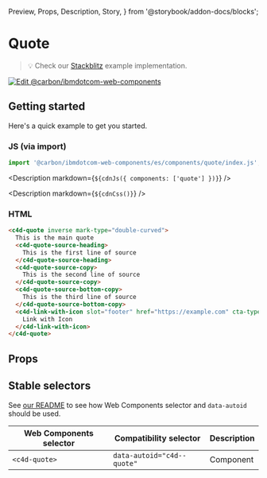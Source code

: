   Preview,
  Props,
  Description,
  Story,
} from '@storybook/addon-docs/blocks';

# Quote

> 💡 Check our
> [Stackblitz](https://stackblitz.com/github/carbon-design-system/carbon-for-ibm-dotcom/tree/main/packages/web-components/examples/stackblitz/components/quote)
> example implementation.

[![Edit @carbon/ibmdotcom-web-components](https://developer.stackblitz.com/img/open_in_stackblitz.svg)](https://stackblitz.com/github/carbon-design-system/carbon-for-ibm-dotcom/tree/main/packages/web-components/examples/stackblitz/components/quote)

## Getting started

Here's a quick example to get you started.

### JS (via import)

```javascript
import '@carbon/ibmdotcom-web-components/es/components/quote/index.js';
```

<Description markdown={`${cdnJs({ components: ['quote'] })}`} />

<Description markdown={`${cdnCss()}`} />

### HTML

```html
<c4d-quote inverse mark-type="double-curved">
  This is the main quote
  <c4d-quote-source-heading>
    This is the first line of source
  </c4d-quote-source-heading>
  <c4d-quote-source-copy>
    This is the second line of source
  </c4d-quote-source-copy>
  <c4d-quote-source-bottom-copy>
    This is the third line of source
  </c4d-quote-source-bottom-copy>
  <c4d-link-with-icon slot="footer" href="https://example.com" cta-type="local">
    Link with Icon
  </c4d-link-with-icon>
</c4d-quote>
```

## Props

<Props of="c4d-quote" />

## Stable selectors

See
[our README](https://github.com/carbon-design-system/carbon-for-ibm-dotcom/tree/main/packages/web-components#stable-selectors-for-analytics-and-integratione2e-testing-in-web-components)
to see how Web Components selector and `data-autoid` should be used.

| Web Components selector | Compatibility selector     | Description |
| ----------------------- | -------------------------- | ----------- |
| `<c4d-quote>`           | `data-autoid="c4d--quote"` | Component   |

<Description markdown={contributing} />
